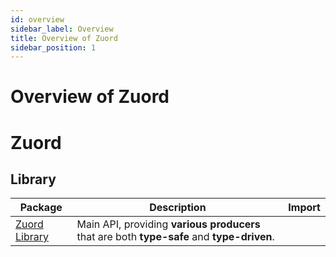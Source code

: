 ```yaml
---
id: overview
sidebar_label: Overview
title: Overview of Zuord
sidebar_position: 1
---
```



# Overview of Zuord

# Zuord

## Library

| Package | Description | Import | 
|---------|-------------|--------|
| [Zuord Library](/docs/api/library) | Main API, providing **various producers** that are both **type-safe** and **type-driven**. | <Pretext source="'zuord'" /> |